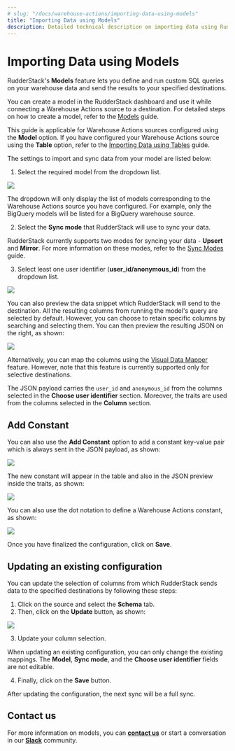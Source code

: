 ```yaml
---
# slug: "/docs/warehouse-actions/importing-data-using-models"
title: "Importing Data using Models"
description: Detailed technical description on importing data using RudderStack’s Models feature.
---
```


# Importing Data using Models

RudderStack's **Models** feature lets you define and run custom SQL queries on your warehouse data and send the results to your specified destinations.

<div class="infoBlock">

You can create a model in the RudderStack dashboard and use it while connecting a Warehouse Actions source to a destination. For detailed steps on how to create a model, refer to the <a href="https://www.rudderstack.com/docs/warehouse-actions/features/models/">Models</a> guide.
</div>

<div class="infoBlock">
  
  This guide is applicable for Warehouse Actions sources configured using the <strong>Model</strong> option. If you have configured your Warehouse Actions source using the <strong>Table</strong> option, refer to the <a href="https://www.rudderstack.com/docs/warehouse-actions/common-settings/importing-data-using-tables/">Importing Data using Tables</a> guide.
</div>

The settings to import and sync data from your model are listed below:

1. Select the required model from the dropdown list.

<img src="../../assets/warehouse-actions-sources/models-name-enter.png" />

<div class="infoBlock">
  
The dropdown will only display the list of models corresponding to the Warehouse Actions source you have configured. For example, only the BigQuery models will be listed for a BigQuery warehouse source.
</div>

2. Select the **Sync mode** that RudderStack will use to sync your data.

<div class="infoBlock">

RudderStack currently supports two modes for syncing your data - <strong>Upsert</strong> and <strong>Mirror</strong>. For more information on these modes, refer to the <a href="https://www.rudderstack.com/docs/warehouse-actions/common-settings/sync-modes/">Sync Modes</a> guide.
</div>   

3. Select least one user identifier (**user_id/anonymous_id**) from the dropdown list.

<img src="../../assets/warehouse-actions-sources/models-settings-configure.png" />

You can also preview the data snippet which RudderStack will send to the destination. All the resulting columns from running the model's query are selected by default. However, you can choose to retain specific columns by searching and selecting them. You can then preview the resulting JSON on the right, as shown:

<img src="../../assets/warehouse-actions-sources/models-data-snippet.png" />

<div class="infoBlock">
  
Alternatively, you can map the columns using the <a href="https://www.rudderstack.com/docs/warehouse-actions/features/visual-data-mapper/">Visual Data Mapper</a> feature. However, note that this feature is currently supported only for selective destinations.
  
</div>

<div class="infoBlock">
  
The JSON payload carries the <code class="inline-code">user_id</code> and <code class="inline-code">anonymous_id</code> from the columns selected in the <strong>Choose user identifier</strong> section. Moreover, the traits are used from the columns selected in the <strong>Column</strong> section.
</div>

## Add Constant

You can also use the **Add Constant** option to add a constant key-value pair which is always sent in the JSON payload, as shown:

<img src="../../assets/warehouse-actions-sources/add-constant.png" />

The new constant will appear in the table and also in the JSON preview inside the traits, as shown:

<img src="../../assets/warehouse-actions-sources/add-constant-in-json.png" />

You can also use the dot notation to define a Warehouse Actions constant, as shown:

<img src="../../assets/warehouse-actions-sources/dot-notation-constant.png" />

Once you have finalized the configuration, click on **Save**.

## Updating an existing configuration 

You can update the selection of columns from which RudderStack sends data to the specified destinations by following these steps:

1. Click on the source and select the **Schema** tab.
2. Then, click on the **Update** button, as shown:

<img src="../../assets/warehouse-actions-sources/update-table-selection.png" />

3. Update your column selection.

<div class="warningBlock">

When updating an existing configuration, you can only change the existing mappings. The <strong>Model</strong>, <strong>Sync mode</strong>, and the <strong>Choose user identifier</strong> fields are not editable. 
</div>

4. Finally, click on the **Save** button.

<div class="infoBlock">

After updating the configuration, the next sync will be a full sync.
</div>

## Contact us

For more information on models, you can [**contact us**](mailto:%20docs@rudderstack.com) or start a conversation in our [**Slack**](https://rudderstack.com/join-rudderstack-slack-community) community.

